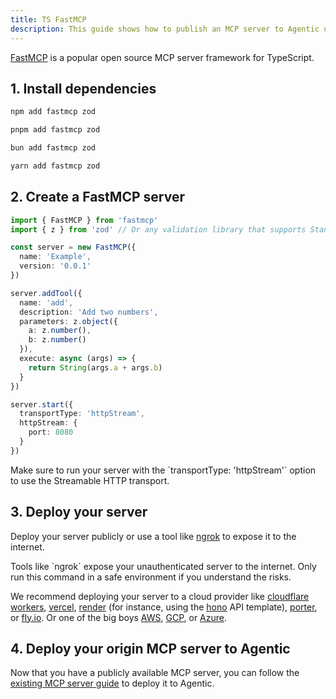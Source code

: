 ```yaml
---
title: TS FastMCP
description: This guide shows how to publish an MCP server to Agentic using the TypeScript fastmcp package.
---
```


[FastMCP](https://github.com/punkpeye/fastmcp) is a popular open source MCP server framework for TypeScript.

## 1. Install dependencies

<CodeGroup>

```bash npm
npm add fastmcp zod
```

```bash pnpm
pnpm add fastmcp zod
```

```bash bun
bun add fastmcp zod
```

```bash yarn
yarn add fastmcp zod
```

</CodeGroup>

## 2. Create a FastMCP server

```ts server.ts
import { FastMCP } from 'fastmcp'
import { z } from 'zod' // Or any validation library that supports Standard Schema

const server = new FastMCP({
  name: 'Example',
  version: '0.0.1'
})

server.addTool({
  name: 'add',
  description: 'Add two numbers',
  parameters: z.object({
    a: z.number(),
    b: z.number()
  }),
  execute: async (args) => {
    return String(args.a + args.b)
  }
})

server.start({
  transportType: 'httpStream',
  httpStream: {
    port: 8080
  }
})
```

<Note>
  Make sure to run your server with the `transportType: 'httpStream'` option to
  use the Streamable HTTP transport.
</Note>

## 3. Deploy your server

Deploy your server publicly or use a tool like [ngrok](https://ngrok.com) to expose it to the internet.

<Warning>
  Tools like `ngrok` expose your unauthenticated server to the internet. Only
  run this command in a safe environment if you understand the risks.
</Warning>

We recommend deploying your server to a cloud provider like [cloudflare workers](https://workers.cloudflare.com), [vercel](https://vercel.com/guides/hosting-backend-apis), [render](https://render.com/docs/deploy-fastapi) (for instance, using the [hono](https://vercel.com/templates/hono/hono-on-vercel) API template), [porter](https://docs.porter.run/guides/nodejs/deploy-nodejs), or [fly.io](https://fly.io/docs/python/frameworks/fastapi/). Or one of the big boys [AWS](https://aws.amazon.com), [GCP](https://cloud.google.com), or [Azure](https://azure.microsoft.com).

## 4. Deploy your origin MCP server to Agentic

Now that you have a publicly available MCP server, you can follow the [existing MCP server guide](/publishing/guides/existing-mcp-server) to deploy it to Agentic.
